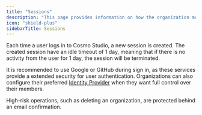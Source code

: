 ```yaml
---
title: "Sessions"
description: "This page provides information on how the organization member sessions are handled in Cosmo Studio."
icon: "shield-plus"
sidebarTitle: Sessions
---
```


Each time a user logs in to Cosmo Studio, a new session is created. The created session have an idle timeout of 1 day, meaning that if there is no activity from the user for 1 day, the session will be terminated.

It is recommended to use Google or GitHub during sign in, as these services provide a extended security for user authentication. Organizations can also configure their preferred [Identity Provider](/studio/sso) when they want full control over their members.

<Note>
    High-risk operations, such as deleting an organization, are protected behind an email confirmation.
</Note>